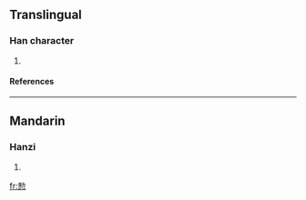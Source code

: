 ==Translingual==
===Han character===
{{Han char|rn=61|rad=心|as=10|sn=14|four=|canj=木尸心 (DSP), X木尸心 (XDSP)}}
# {{defn|Han|sort=心10}}
====References====
{{Han ref|kx=0396.390|dkj=11016|dj=0735.290|hdz=42333.110|uh=6138|ud=24888}}

----
==Mandarin==
===Hanzi===
{{cmn-hanzi|pin=[[zhěng]] ([[zheng3]])|wg=cheng<sup>3</sup>}}
# {{defn|Mandarin}}

[[fr:愸]]